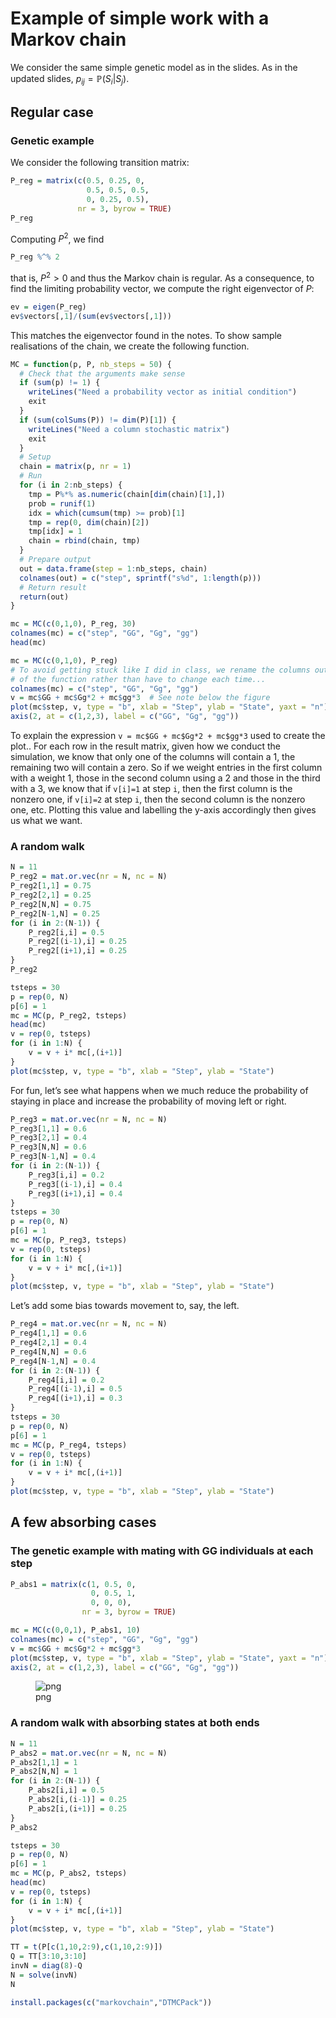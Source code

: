 # Example of simple work with a Markov chain

We consider the same simple genetic model as in the slides. As in the updated slides, $p_{ij}=\mathbb{P}(S_i|S_j)$.

## Regular case
### Genetic example
We consider the following transition matrix:


```R
P_reg = matrix(c(0.5, 0.25, 0,
                 0.5, 0.5, 0.5,
                 0, 0.25, 0.5),
               nr = 3, byrow = TRUE)
P_reg
```


Computing $P^2$, we find


```R
P_reg %^% 2
```


that is, $P^2>0$ and thus the Markov chain is regular. As a consequence, to find the limiting probability vector, we compute the right eigenvector of $P$:


```R
ev = eigen(P_reg)
ev$vectors[,1]/(sum(ev$vectors[,1]))
```


This matches the eigenvector found in the notes. To show sample realisations of the chain, we create the following function.


```R
MC = function(p, P, nb_steps = 50) {
  # Check that the arguments make sense
  if (sum(p) != 1) {
    writeLines("Need a probability vector as initial condition")
    exit
  }
  if (sum(colSums(P)) != dim(P)[1]) {
    writeLines("Need a column stochastic matrix")
    exit
  }
  # Setup
  chain = matrix(p, nr = 1)
  # Run
  for (i in 2:nb_steps) {
    tmp = P%*% as.numeric(chain[dim(chain)[1],])
    prob = runif(1)
    idx = which(cumsum(tmp) >= prob)[1]
    tmp = rep(0, dim(chain)[2])
    tmp[idx] = 1
    chain = rbind(chain, tmp)
  }
  # Prepare output
  out = data.frame(step = 1:nb_steps, chain)
  colnames(out) = c("step", sprintf("s%d", 1:length(p)))
  # Return result
  return(out)
}
```


```R
mc = MC(c(0,1,0), P_reg, 30)
colnames(mc) = c("step", "GG", "Gg", "gg")
head(mc)
```



```R
mc = MC(c(0,1,0), P_reg)
# To avoid getting stuck like I did in class, we rename the columns outside 
# of the function rather than have to change each time...
colnames(mc) = c("step", "GG", "Gg", "gg")
v = mc$GG + mc$Gg*2 + mc$gg*3  # See note below the figure
plot(mc$step, v, type = "b", xlab = "Step", ylab = "State", yaxt = "n")
axis(2, at = c(1,2,3), label = c("GG", "Gg", "gg"))
```


    


To explain the expression `v = mc$GG + mc$Gg*2 + mc$gg*3` used to create the plot.. For each row in the result matrix, given how we conduct the simulation, we know that only one of the columns will contain a 1, the remaining two will contain a zero. So if we weight entries in the first column with a weight 1, those in the second column using a 2 and those in the third with a 3, we know that if `v[i]=1` at step `i`, then the first column is the nonzero one, if `v[i]=2` at step `i`, then the second column is the nonzero one, etc. Plotting this value and labelling the y-axis accordingly then gives us what we want.

### A random walk


```R
N = 11
P_reg2 = mat.or.vec(nr = N, nc = N)
P_reg2[1,1] = 0.75
P_reg2[2,1] = 0.25
P_reg2[N,N] = 0.75
P_reg2[N-1,N] = 0.25
for (i in 2:(N-1)) {
    P_reg2[i,i] = 0.5
    P_reg2[(i-1),i] = 0.25
    P_reg2[(i+1),i] = 0.25
}
P_reg2
```



```R
tsteps = 30
p = rep(0, N)
p[6] = 1
mc = MC(p, P_reg2, tsteps)
head(mc)
v = rep(0, tsteps)
for (i in 1:N) {
    v = v + i* mc[,(i+1)]
}
plot(mc$step, v, type = "b", xlab = "Step", ylab = "State")

```



For fun, let's see what happens when we much reduce the probability of staying in place and increase the probability of moving left or right.


```R
P_reg3 = mat.or.vec(nr = N, nc = N)
P_reg3[1,1] = 0.6
P_reg3[2,1] = 0.4
P_reg3[N,N] = 0.6
P_reg3[N-1,N] = 0.4
for (i in 2:(N-1)) {
    P_reg3[i,i] = 0.2
    P_reg3[(i-1),i] = 0.4
    P_reg3[(i+1),i] = 0.4
}
tsteps = 30
p = rep(0, N)
p[6] = 1
mc = MC(p, P_reg3, tsteps)
v = rep(0, tsteps)
for (i in 1:N) {
    v = v + i* mc[,(i+1)]
}
plot(mc$step, v, type = "b", xlab = "Step", ylab = "State")
```


    
Let's add some bias towards movement to, say, the left.


```R
P_reg4 = mat.or.vec(nr = N, nc = N)
P_reg4[1,1] = 0.6
P_reg4[2,1] = 0.4
P_reg4[N,N] = 0.6
P_reg4[N-1,N] = 0.4
for (i in 2:(N-1)) {
    P_reg4[i,i] = 0.2
    P_reg4[(i-1),i] = 0.5
    P_reg4[(i+1),i] = 0.3
}
tsteps = 30
p = rep(0, N)
p[6] = 1
mc = MC(p, P_reg4, tsteps)
v = rep(0, tsteps)
for (i in 1:N) {
    v = v + i* mc[,(i+1)]
}
plot(mc$step, v, type = "b", xlab = "Step", ylab = "State")
```


    

## A few absorbing cases
### The genetic example with mating with GG individuals at each step


```R
P_abs1 = matrix(c(1, 0.5, 0,
                  0, 0.5, 1,
                  0, 0, 0),
                nr = 3, byrow = TRUE)
```


```R
mc = MC(c(0,0,1), P_abs1, 10)
colnames(mc) = c("step", "GG", "Gg", "gg")
v = mc$GG + mc$Gg*2 + mc$gg*3
plot(mc$step, v, type = "b", xlab = "Step", ylab = "State", yaxt = "n")
axis(2, at = c(1,2,3), label = c("GG", "Gg", "gg"))
```


    
![png](output_19_0.png)
    


### A random walk with absorbing states at both ends


```R
N = 11
P_abs2 = mat.or.vec(nr = N, nc = N)
P_abs2[1,1] = 1
P_abs2[N,N] = 1
for (i in 2:(N-1)) {
    P_abs2[i,i] = 0.5
    P_abs2[i,(i-1)] = 0.25
    P_abs2[i,(i+1)] = 0.25
}
P_abs2
```





```R
tsteps = 30
p = rep(0, N)
p[6] = 1
mc = MC(p, P_abs2, tsteps)
head(mc)
v = rep(0, tsteps)
for (i in 1:N) {
    v = v + i* mc[,(i+1)]
}
plot(mc$step, v, type = "b", xlab = "Step", ylab = "State")

```




```R
TT = t(P[c(1,10,2:9),c(1,10,2:9)])
Q = TT[3:10,3:10]
invN = diag(8)-Q
N = solve(invN)
N
```




```R
install.packages(c("markovchain","DTMCPack"))
```
